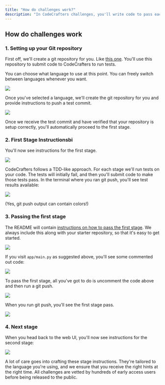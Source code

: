 ```yaml
---
title: "How do challenges work?"
description: "In CodeCrafters challenges, you'll write code to pass each stage and we'll verify your code submissions. Read more below to understand how exactly this works."
---
```


## How do challenges work

### 1. Setting up your Git repository

First off, we'll create a git repository for you. Like [this one](https://github.com/codecrafters-io/redis-starter-python). You'll use this repository to submit code to CodeCrafters to run tests.

You can choose what language to use at this point. You can freely switch between languages whenever you want.

<Frame>
  <img class="w-full" src="/img/setup.png" />
</Frame>

Once you've selected a language, we'll create the git repository for you and provide instructions to push a test commit.

<Frame>
  <img class="w-full" src="/img/setup-test-commit.png" />
</Frame>

Once we receive the test commit and have verified that your repository is setup correctly, you'll automatically proceed to the first stage.

### 2. First Stage Instructionsbi

You'll now see instructions for the first stage.

<Frame>
  <img class="w-full" src="/img/bind-to-port.png" />
</Frame>

CodeCrafters follows a TDD-like approach. For each stage we'll run tests on your code. The tests will initially fail, and then you'll submit code to make those tests pass. In the terminal where you ran git push, you'll see test results available:

<Frame>
  <img class="w-full" src="/img/results-terminal.png" />
</Frame>

(Yes, git push output can contain colors!)

### 3. Passing the first stage

The README will contain [instructions on how to pass the first stage](https://github.com/codecrafters-io/redis-starter-python#passing-the-first-stage). We always include this along with your starter repository, so that it's easy to get started.

<Frame>
  <img class="w-full" src="/img/passing-first-stage.png" />
</Frame>

If you visit `app/main.py` as suggested above, you'll see some commented out code:

<Frame>
  <img class="w-full" src="/img/commented-out-code.png" />
</Frame>

To pass the first stage, all you've got to do is uncomment the code above and then run a git push.

<Frame>
  <img class="w-full" src="/img/git-push.png" />
</Frame>

When you run git push, you'll see the first stage pass.

<Frame>
  <img class="w-full" src="/img/first-stage-pass.png" />
</Frame>

### 4. Next stage

When you head back to the web UI, you'll now see instructions for the second stage:

<Frame>
  <img class="w-full" src="/img/respond-to-ping.png" />
</Frame>

A lot of care goes into crafting these stage instructions. They're tailored to the language you're using, and we ensure that you receive the right hints at the right time. All challenges are vetted by hundreds of early access users before being released to the public.
